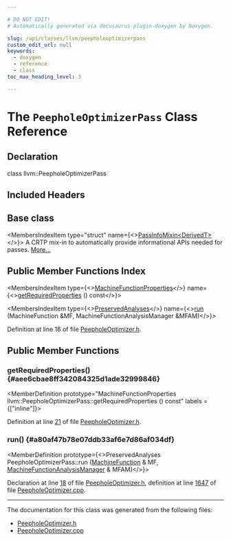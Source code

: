 ```yaml
---

# DO NOT EDIT!
# Automatically generated via docusaurus-plugin-doxygen by Doxygen.

slug: /api/classes/llvm/peepholeoptimizerpass
custom_edit_url: null
keywords:
  - doxygen
  - reference
  - class
toc_max_heading_level: 3

---
```





# The `PeepholeOptimizerPass` Class Reference

<DoxygenPage pluginConfig={pluginConfig}>



## Declaration

<CodeBlock>class llvm::PeepholeOptimizerPass</CodeBlock>

## Included Headers

<IncludesList>
<IncludesListItem
  filePath="llvm/CodeGen/PeepholeOptimizer.h"
  permalink="/docs/api/files/include/include/llvm/include/llvm/codegen/peepholeoptimizer-h"
  isLocal="true" />
</IncludesList>

## Base class

<MembersIndex>

<MembersIndexItem
  type="struct"
  name={<><a href="/docs/api/structs/llvm/passinfomixin">PassInfoMixin&lt;DerivedT&gt;</a></>}>
A CRTP mix-in to automatically provide informational APIs needed for passes. <a href="/docs/api/structs/llvm/passinfomixin/#details">More...</a>
</MembersIndexItem>

</MembersIndex>

## Public Member Functions Index

<MembersIndex>

<MembersIndexItem
  type={<><a href="/docs/api/classes/llvm/machinefunctionproperties">MachineFunctionProperties</a></>}
  name={<><a href="#aee6cbae8ff342084325d1ade32999846">getRequiredProperties</a> () const</>}>
</MembersIndexItem>

<MembersIndexItem
  type={<><a href="/docs/api/classes/llvm/preservedanalyses">PreservedAnalyses</a></>}
  name={<><a href="#a80af47b78e07ddb33af6e7d86af034df">run</a> (MachineFunction &amp;MF, MachineFunctionAnalysisManager &amp;MFAM)</>}>
</MembersIndexItem>

</MembersIndex>


Definition at line 16 of file <a href="/docs/api/files/include/include/llvm/include/llvm/codegen/peepholeoptimizer-h">PeepholeOptimizer.h</a>.

<SectionDefinition>

## Public Member Functions

### getRequiredProperties() {#aee6cbae8ff342084325d1ade32999846}

<MemberDefinition
  prototype="MachineFunctionProperties llvm::PeepholeOptimizerPass::getRequiredProperties () const"
  labels = {["inline"]}>

Definition at line <a href="/docs/api/files/include/include/llvm/include/llvm/codegen/peepholeoptimizer-h/#l00021">21</a> of file <a href="/docs/api/files/include/include/llvm/include/llvm/codegen/peepholeoptimizer-h">PeepholeOptimizer.h</a>.
</MemberDefinition>

### run() {#a80af47b78e07ddb33af6e7d86af034df}

<MemberDefinition
  prototype={<>PreservedAnalyses PeepholeOptimizerPass::run (<a href="/docs/api/classes/llvm/machinefunction">MachineFunction</a> &amp; MF, <a href="/docs/api/namespaces/llvm/#a064825a8817522ca733ac413a7122d36">MachineFunctionAnalysisManager</a> &amp; MFAM)</>}>

Declaration at line <a href="/docs/api/files/include/include/llvm/include/llvm/codegen/peepholeoptimizer-h/#l00018">18</a> of file <a href="/docs/api/files/include/include/llvm/include/llvm/codegen/peepholeoptimizer-h">PeepholeOptimizer.h</a>, definition at line <a href="/docs/api/files/lib/lib/codegen/peepholeoptimizer-cpp/#l01647">1647</a> of file <a href="/docs/api/files/lib/lib/codegen/peepholeoptimizer-cpp">PeepholeOptimizer.cpp</a>.
</MemberDefinition>

</SectionDefinition>

<hr/>

The documentation for this class was generated from the following files:

<ul>
<li><a href="/docs/api/files/include/include/llvm/include/llvm/codegen/peepholeoptimizer-h">PeepholeOptimizer.h</a></li>
<li><a href="/docs/api/files/lib/lib/codegen/peepholeoptimizer-cpp">PeepholeOptimizer.cpp</a></li>
</ul>

</DoxygenPage>
